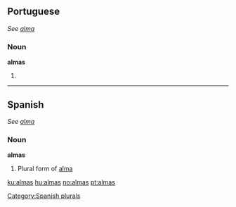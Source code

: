 ==Portuguese==
''See [[alma#Portuguese|alma]]''

===Noun===
'''almas''' {{f|p}}

# {{pt-noun form of|[[alma]]|onlyf|pl}}

----

==Spanish==
''See [[alma#Spanish|alma]]''

===Noun===
'''almas''' {{f|p}}

# Plural form of [[alma#Spanish|alma]]

[[Category:Spanish plurals]]

[[ku:almas]]
[[hu:almas]]
[[no:almas]]
[[pt:almas]]